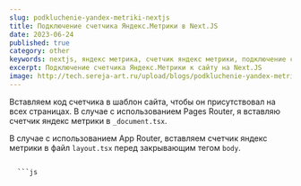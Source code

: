 ```yaml
---
slug: podkluchenie-yandex-metriki-nextjs
title: Подключение счетчика Яндекс.Метрики в Next.JS
date: 2023-06-24
published: true
category: other
keywords: nextjs, яндекс метрика, счетчик яндекс метрики, подключение счетчика яндекс метрики
excerpt: Подключение счетчика Яндекс.Метрики к сайту на Next.JS
image: http://tech.sereja-art.ru/upload/blogs/podkluchenie-yandex-metriki-nextjs/podkluchenie-yandex-metriki-nextjs-preview.jpg
---
```



Вставляем код счетчика в шаблон сайта, чтобы он присутствовал на всех страницах. В случае с использованием Pages Router, я вставляю счетчик яндекс метрики в <code>\_document.tsx</code>.

<Figcaption
  src="http://tech.sereja-art.ru/upload/blogs/podkluchenie-yandex-metriki-nextjs/podkluchenie-yandex-metriki-nextjs-1.png"
  alt="создаем скрытое поле в форме Tilda"
/>

В случае с использованием App Router, вставляем счетчик яндекс метрики в файл <code>layout.tsx</code> перед закрывающим тегом <code>body</code>.

<Figcaption
  src="http://tech.sereja-art.ru/upload/blogs/podkluchenie-yandex-metriki-nextjs/podkluchenie-yandex-metriki-nextjs-2.png"
  alt="создаем скрытое поле в форме Tilda"
/>
<CodeTitle title='Код счетчика' lang='js' />
<code>
  ```js
        <Script id="metrika-counter" strategy="afterInteractive">
        {`(function(m,e,t,r,i,k,a){m[i]=m[i]||function(){(m[i].a=m[i].a||[]).push(arguments)};
          m[i].l=1*new Date();
          for (var j = 0; j < document.scripts.length; j++) {if (document.scripts[j].src === r) { return; }}
          k=e.createElement(t),a=e.getElementsByTagName(t)[0],k.async=1,k.src=r,a.parentNode.insertBefore(k,a)})
          (window, document, "script", "https://mc.yandex.ru/metrika/tag.js", "ym");

          ym(XXXXXXXX, "init", {
                defer: true,
                clickmap:true,
                trackLinks:true,
                accurateTrackBounce:true,
                webvisor:true
          });`
        }
      </Script>

````
</code>


Вместо XXXXXXXX вставляете свой id счетчика.
Создаем компонент, который будет отправлять данные в метрику при изменении URL-адреса или параметров в нем.

<CodeTitle title='Код счетчика' lang='js' />
<code>
  ```js
      'use client'

        import { useEffect } from 'react'
        import { usePathname, useSearchParams } from 'next/navigation'

        export function YandexMetrika() {
          const pathname = usePathname()
          const searchParams = useSearchParams()

          useEffect(() => {
            const url = `${pathname}?${searchParams}`
            ym(XXXXXXXX, 'hit', url);

          }, [pathname, searchParams])

          return null
        }
````

</code>

Импортируем этот компонент в наш шаблон.
